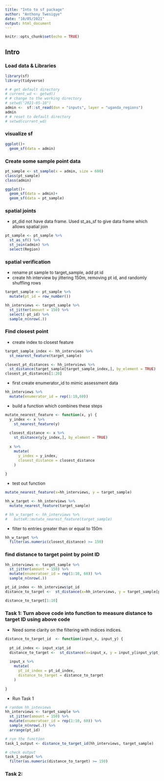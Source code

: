 ```yaml
---
title: "Into to sf package"
author: "Anthony Twesigye"
date: "10/05/2021"
output: html_document
---
```


```r
knitr::opts_chunk$set(echo = TRUE)

```



## Intro


### Load data & Libraries

```r

library(sf)
library(tidyverse)

# # get default directory
# current_wd <- getwd()
# # change to the working directory
# setwd("2021-05-10")
admin <-  sf::st_read(dsn = "inputs", layer = "uganda_regions")
admin
# # reset to default directory
# setwd(current_wd)

```

### visualize sf

```r
ggplot()+
  geom_sf(data = admin)

```

### Create some sample point data

```r
pt_sample <- st_sample(x = admin, size = 600)
class(pt_sample)
class(admin)

ggplot()+
  geom_sf(data = admin)+
  geom_sf(data = pt_sample)

```

### spatial joints
- pt_did not have data frame. Used st_as_sf to give data frame which allows spatial join
```r
pt_sample <- pt_sample %>% 
  st_as_sf() %>% 
  st_join(admin) %>% 
  select(Region)

```

### spatial verification
- rename pt sample to target_sample, add pt id
- create hh interview by jittering 150m, removing pt id, and randomly shuffling rows

```r
target_sample <- pt_sample %>% 
  mutate(pt_id = row_number())

hh_interviews <- target_sample %>% 
  st_jitter(amount = 150) %>% 
  select(-pt_id) %>% 
  sample_n(nrow(.))

```

### Find closest point
- create index to closest feature
```r
target_sample_index <- hh_interviews %>% 
  st_nearest_feature(target_sample)

closest_pt_distances <- hh_interviews %>% 
  st_distance(target_sample[target_sample_index,], by_element = TRUE)
closest_pt_distances[1:20]

```

- first create enumerator_id to mimic assessment data
```r
hh_interviews %>% 
  mutate(enumerator_id = rep(1:10,60))

```

- build a function which combines these steps

```r

mutate_nearest_feature <- function(x, y) {
  y_index <- x %>% 
    st_nearest_feature(y)
  
  closest_distance <- x %>% 
    st_distance(y[y_index,], by_element = TRUE)
  
  x %>% 
    mutate(
      y_index = y_index,
      closest_distance = closest_distance
    )
  
}

```

- test out function

```r
mutate_nearest_feature(x=hh_interviews, y = target_sample)

hh_w_target <- hh_interviews %>% 
  mutate_nearest_feature(target_sample)

# hh_w_target <- hh_interviews %>% 
#   butteR::mutate_nearest_feature(target_sample)

```


- filter to entries greater than or equal to 150m
```r
hh_w_target %>%
  filter(as.numeric(closest_distance) >= 150)

```


### find distance to target point by point ID

```r

hh_interviews <- target_sample %>% 
  st_jitter(amount = 150) %>% 
  mutate(enumeratoer_id = rep(1:10, 60)) %>% 
  sample_n(nrow(.))

pt_id_index <- hh_interviews$pt_id
distance_to_target <-  st_distance(x=hh_interviews, y = target_sample[pt_id_index,], by_element = TRUE)

distance_to_target[1:10]

```

### Task 1: Turn above code into function to measure distance to target ID using above code
- Need some clarity on the filtering with indices indices.

```r
distance_to_target_id  <- function(input_x, input_y) {
  
  pt_id_index <- input_x$pt_id
  distance_to_target <-  st_distance(x=input_x, y = input_y[input_y$pt_id==pt_id_index,], by_element = TRUE)
  
  input_x %>% 
    mutate(
      pt_id_index = pt_id_index,
      distance_to_target = distance_to_target
    )
  
}

```

- Run Task 1
```r
# random hh_inteviews
hh_interviews <- target_sample %>% 
  st_jitter(amount = 150) %>% 
  mutate(enumeratoer_id = rep(1:10, 60)) %>% 
  sample_n(nrow(.)) %>% 
  arrange(pt_id)

# run the function
task_1_output <- distance_to_target_id(hh_interviews, target_sample)

# check output
task_1_output %>% 
  filter(as.numeric(distance_to_target) >= 150)

```

### Task 2:
